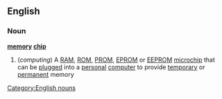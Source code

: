 ==English==
===Noun===
'''[[memory]] [[chip]]'''
#(''computing'') A [[RAM]], [[ROM]], [[PROM]], [[EPROM]] or [[EEPROM]] [[microchip]] that can be [[plugged]] into a [[personal]] [[computer]] to provide [[temporary]] or [[permanent]] memory
[[Category:English nouns]]